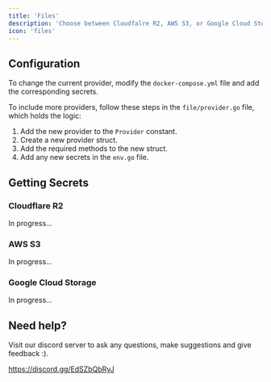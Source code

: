 ```yaml
---
title: 'Files'
description: 'Choose between Cloudfalre R2, AWS S3, or Google Cloud Storage'
icon: 'files'
---
```


## Configuration

To change the current provider, modify the `docker-compose.yml` file and add the corresponding secrets.

To include more providers, follow these steps in the `file/provider.go` file, which holds the logic:

1. Add the new provider to the `Provider` constant.
2. Create a new provider struct.
3. Add the required methods to the new struct.
4. Add any new secrets in the `env.go` file.

## Getting Secrets

### Cloudflare R2

In progress...

### AWS S3

In progress...

### Google Cloud Storage

In progress...

## Need help?

Visit our discord server to ask any questions, make suggestions and give feedback :).

https://discord.gg/EdSZbQbRyJ
